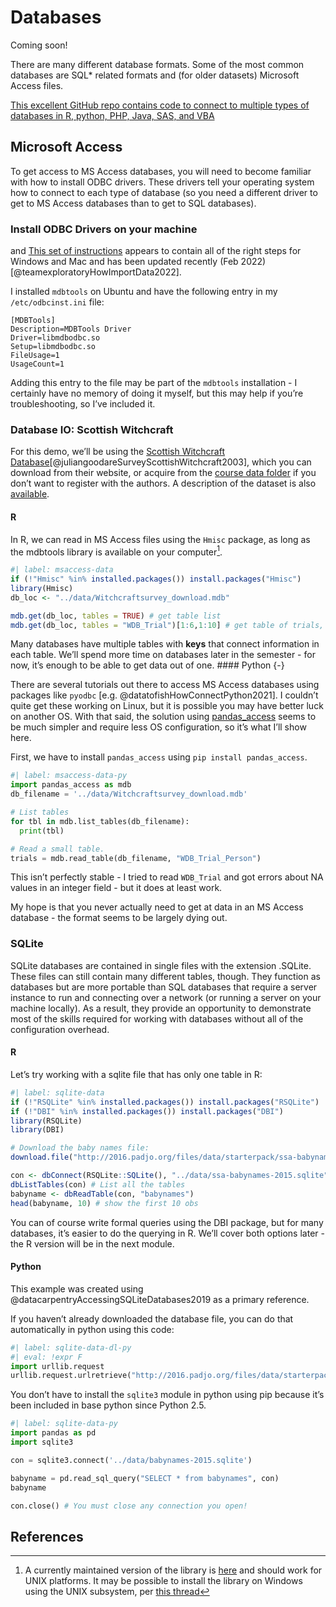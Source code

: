 # Databases {#sec-databases}

Coming soon!

There are many different database formats. Some of the most common databases are SQL* related formats and (for older datasets) Microsoft Access files. 

[This excellent GitHub repo contains code to connect to multiple types of databases in R, python, PHP, Java, SAS, and VBA](https://github.com/ParfaitG/DATABASE_CONNECTIONS)


## Microsoft Access

To get access to MS Access databases, you will need to become familiar with how to install ODBC drivers. These drivers tell your operating system how to connect to each type of database (so you need a different driver to get to MS Access databases than to get to SQL databases). 

::: {.callout-note collapse="true"}

### Install ODBC Drivers on your machine {-}

<i class="fa-brands fa-windows"></i> and <i class="fa-brands fa-apple"></i> [This set of instructions](https://exploratory.io/note/exploratory/How-to-import-Data-from-Microsoft-Access-Database-with-ODBC-zIJ2bjs2) appears to contain all of the right steps for Windows and Mac and has been updated recently (Feb 2022) [@teamexploratoryHowImportData2022]. 

<i class="fa-brands fa-linux"></i> I installed `mdbtools` on Ubuntu and have the following entry in my `/etc/odbcinst.ini` file:

```
[MDBTools]
Description=MDBTools Driver
Driver=libmdbodbc.so
Setup=libmdbodbc.so
FileUsage=1
UsageCount=1
```

Adding this entry to the file may be part of the `mdbtools` installation - I certainly have no memory of doing it myself, but this may help if you're troubleshooting, so I've included it.

:::

::: demo

### Database IO: Scottish Witchcraft

For this demo, we'll be using the [Scottish Witchcraft Database](http://witches.shca.ed.ac.uk/index.cfm?fuseaction=home.register)[@juliangoodareSurveyScottishWitchcraft2003], which you can download from their website, or acquire from the [course data folder](https://github.com/srvanderplas/unl-stat850/raw/main/data/Witchcraftsurvey_download.mdb) if you don't want to register with the authors. 
A description of the dataset is also [available](https://github.com/srvanderplas/unl-stat850/raw/main/data/Witchcraftsurvey_download.doc). 

::: panel-tabset

#### R {-}

In R, we can read in MS Access files using the `Hmisc` package, as long as the mdbtools library is available on your computer^[A currently maintained version of the library is [here](https://github.com/cyberemissary/mdbtools) and should work for UNIX platforms. It may be possible to install the library on Windows using the UNIX subsystem, per [this thread](https://github.com/brianb/mdbtools/issues/107)]. 


```r
#| label: msaccess-data
if (!"Hmisc" %in% installed.packages()) install.packages("Hmisc")
library(Hmisc)
db_loc <- "../data/Witchcraftsurvey_download.mdb"

mdb.get(db_loc, tables = TRUE) # get table list
mdb.get(db_loc, tables = "WDB_Trial")[1:6,1:10] # get table of trials, print first 6 rows and 10 cols
```
Many databases have multiple tables with **keys** that connect information in each table. We'll spend more time on databases later in the semester - for now, it's enough to be able to get data out of one. 
#### Python {-}

There are several tutorials out there to access MS Access databases using packages like `pyodbc` [e.g. @datatofishHowConnectPython2021]. I couldn't quite get these working on Linux, but it is possible you may have better luck on another OS. With that said, the solution using [pandas_access](https://pypi.org/project/pandas_access/) seems to be much simpler and require less OS configuration, so it's what I'll show here.

First, we have to install `pandas_access` using `pip install pandas_access`. 

```python
#| label: msaccess-data-py
import pandas_access as mdb
db_filename = '../data/Witchcraftsurvey_download.mdb'

# List tables
for tbl in mdb.list_tables(db_filename):
  print(tbl)

# Read a small table.
trials = mdb.read_table(db_filename, "WDB_Trial_Person")
```

This isn't perfectly stable - I tried to read `WDB_Trial` and got errors about NA values in an integer field - but it does at least work.



:::

:::

My hope is that you never actually need to get at data in an MS Access database - the format seems to be largely dying out.

### SQLite

SQLite databases are contained in single files with the extension .SQLite. These files can still contain many different tables, though. They function as databases but are more portable than SQL databases that require a server instance to run and connecting over a network (or running a server on your machine locally). As a result, they provide an opportunity to demonstrate most of the skills required for working with databases without all of the configuration overhead. 

::: demo
::: panel-tabset
#### R {-}

Let's try working with a sqlite file that has only one table in R: 

```r
#| label: sqlite-data
if (!"RSQLite" %in% installed.packages()) install.packages("RSQLite")
if (!"DBI" %in% installed.packages()) install.packages("DBI")
library(RSQLite)
library(DBI)

# Download the baby names file:
download.file("http://2016.padjo.org/files/data/starterpack/ssa-babynames/ssa-babynames-for-2015.sqlite", destfile = "../data/ssa-babynames-2015.sqlite")

con <- dbConnect(RSQLite::SQLite(), "../data/ssa-babynames-2015.sqlite")
dbListTables(con) # List all the tables
babyname <- dbReadTable(con, "babynames")
head(babyname, 10) # show the first 10 obs
```


You can of course write formal queries using the DBI package, but for many databases, it's easier to do the querying in R. We'll cover both options later - the R version will be in the next module.

#### Python {-}

This example was created using @datacarpentryAccessingSQLiteDatabases2019 as a primary reference.

If you haven't already downloaded the database file, you can do that automatically in python using this code:

```python
#| label: sqlite-data-dl-py
#| eval: !expr F
import urllib.request
urllib.request.urlretrieve("http://2016.padjo.org/files/data/starterpack/ssa-babynames/ssa-babynames-for-2015.sqlite", "../data/babynames-2015.sqlite")
```

You don't have to install the `sqlite3` module in python using pip because it's been included in base python since Python 2.5.

```python
#| label: sqlite-data-py
import pandas as pd
import sqlite3

con = sqlite3.connect('../data/babynames-2015.sqlite')

babyname = pd.read_sql_query("SELECT * from babynames", con)
babyname

con.close() # You must close any connection you open!
```

:::
:::

## References
